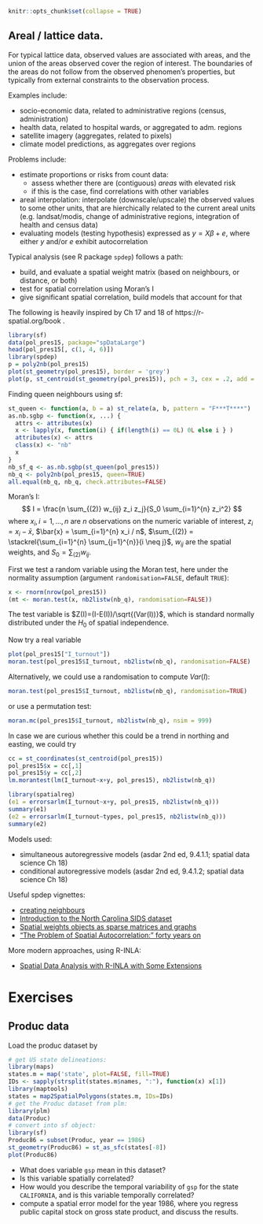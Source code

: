 ```r
knitr::opts_chunk$set(collapse = TRUE)
```

## Areal / lattice data.

For typical lattice data, observed values are associated with
areas, and the union of the areas observed cover the region of
interest. The boundaries of the areas do not follow from the observed
phenomen's properties, but typically from external constraints to
the observation process.

Examples include:

* socio-economic data, related to administrative regions (census, administration)
* health data, related to hospital wards, or aggregated to adm. regions
* satellite imagery (aggregates, related to pixels)
* climate model predictions, as aggregates over regions

Problems include:

* estimate proportions or risks from count data: 
    * assess whether there are (contiguous) _areas_ with elevated risk
    * if this is the case, find correlations with other variables
* areal interpolation: interpolate (downscale/upscale) the observed values to some other units, that are hierchically related to the current areal units (e.g. landsat/modis, change of administrative regions, integration of health and census data)
* evaluating models (testing hypothesis) expressed as $y = X\beta + e$, where either $y$ and/or $e$ exhibit autocorrelation

Typical analysis (see R package `spdep`) follows a path:

* build, and evaluate a spatial weight matrix (based on neighbours, or distance, or both)
* test for spatial correlation using Moran's I
* give significant spatial correlation, build models that account for that


The following is heavily inspired by Ch 17 and 18 of https://r-spatial.org/book .

```r
library(sf)
data(pol_pres15, package="spDataLarge")
head(pol_pres15[, c(1, 4, 6)])
library(spdep)
p = poly2nb(pol_pres15)
plot(st_geometry(pol_pres15), border = 'grey')
plot(p, st_centroid(st_geometry(pol_pres15)), pch = 3, cex = .2, add = TRUE)
```

Finding queen neighbours using sf:
```r
st_queen <- function(a, b = a) st_relate(a, b, pattern = "F***T****")
as.nb.sgbp <- function(x, ...) {
  attrs <- attributes(x)
  x <- lapply(x, function(i) { if(length(i) == 0L) 0L else i } )
  attributes(x) <- attrs
  class(x) <- "nb"
  x
}
nb_sf_q <- as.nb.sgbp(st_queen(pol_pres15))
nb_q <- poly2nb(pol_pres15, queen=TRUE)
all.equal(nb_q, nb_q, check.attributes=FALSE)
```

Moran's I:
$$
I = \frac{n \sum_{(2)} w_{ij} z_i z_j}{S_0 \sum_{i=1}^{n} z_i^2}
$$
where $x_i, i=1, \ldots, n$ are $n$ observations on the numeric variable of interest, $z_i = x_i - \bar{x}$, $\bar{x} = \sum_{i=1}^{n} x_i / n$, $\sum_{(2)} = \stackrel{\sum_{i=1}^{n} \sum_{j=1}^{n}}{i \neq j}$, $w_{ij}$ are the spatial weights, and $S_0 = \sum_{(2)} w_{ij}$. 

First we test a random variable using the Moran test, here under the normality assumption (argument `randomisation=FALSE`, default `TRUE`):

```r
x <- rnorm(nrow(pol_pres15))
(mt <- moran.test(x, nb2listw(nb_q), randomisation=FALSE))
```
The test variable is $Z(I)=(I-E(I))/\sqrt{(Var(I))}$, which is standard normally distributed under the $H_0$ of spatial independence.

Now try a real variable
```r
plot(pol_pres15["I_turnout"])
moran.test(pol_pres15$I_turnout, nb2listw(nb_q), randomisation=FALSE)
```
Alternatively, we could use a randomisation to compute $Var(I)$:
```r
moran.test(pol_pres15$I_turnout, nb2listw(nb_q), randomisation=TRUE)
```

or use a permutation test:
```r
moran.mc(pol_pres15$I_turnout, nb2listw(nb_q), nsim = 999)
```


In case we are curious whether this could be a trend in northing and easting, we could try
```r
cc = st_coordinates(st_centroid(pol_pres15))
pol_pres15$x = cc[,1]
pol_pres15$y = cc[,2]
lm.morantest(lm(I_turnout~x+y, pol_pres15), nb2listw(nb_q))
```

```r
library(spatialreg)
(e1 = errorsarlm(I_turnout~x+y, pol_pres15, nb2listw(nb_q)))
summary(e1)
(e2 = errorsarlm(I_turnout~types, pol_pres15, nb2listw(nb_q)))
summary(e2)
```

Models used:

* simultaneous autoregressive models (asdar 2nd ed, 9.4.1.1; spatial data science Ch 18)
* conditional autoregressive models (asdar 2nd ed, 9.4.1.2; spatial data science Ch 18)

Useful spdep vignettes:

* [creating neighbours](https://cran.r-project.org/web/packages/spdep/vignettes/nb.pdf)
* [Introduction to the North Carolina SIDS dataset](https://cran.r-project.org/web/packages/spdep/vignettes/sids.pdf)
* [Spatial weights objects as sparse matrices and graphs](https://cran.r-project.org/web/packages/spdep/vignettes/nb_igraph.html)
* ["The Problem of Spatial Autocorrelation:" forty years on](https://cran.r-project.org/web/packages/spdep/vignettes/CO69.pdf)

More modern approaches, using R-INLA:

* [Spatial Data Analysis with R-INLA with Some Extensions](https://www.jstatsoft.org/article/view/v063i20)

# Exercises

## Produc data

Load the produc dataset by
```r
# get US state delineations:
library(maps) 
states.m = map('state', plot=FALSE, fill=TRUE)
IDs <- sapply(strsplit(states.m$names, ":"), function(x) x[1])
library(maptools)
states = map2SpatialPolygons(states.m, IDs=IDs)
# get the Produc dataset from plm:
library(plm)
data(Produc)
# convert into sf object:
library(sf)
Produc86 = subset(Produc, year == 1986)
st_geometry(Produc86) = st_as_sfc(states[-8])
plot(Produc86)
```

* What does variable `gsp` mean in this dataset?
* Is this variable spatially correlated?
* How would you describe the temporal variability of `gsp` for the state `CALIFORNIA`, and is this variable temporally correlated?
* compute a spatial error model for the year 1986, where you regress 
public capital stock on gross state product, and discuss the results.